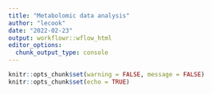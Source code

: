 ```yaml
---
title: "Metabolomic data analysis"
author: "lecook"
date: "2022-02-23"
output: workflowr::wflow_html
editor_options:
  chunk_output_type: console
---
```


```r
knitr::opts_chunk$set(warning = FALSE, message = FALSE) 
knitr::opts_chunk$set(echo = TRUE)
```


